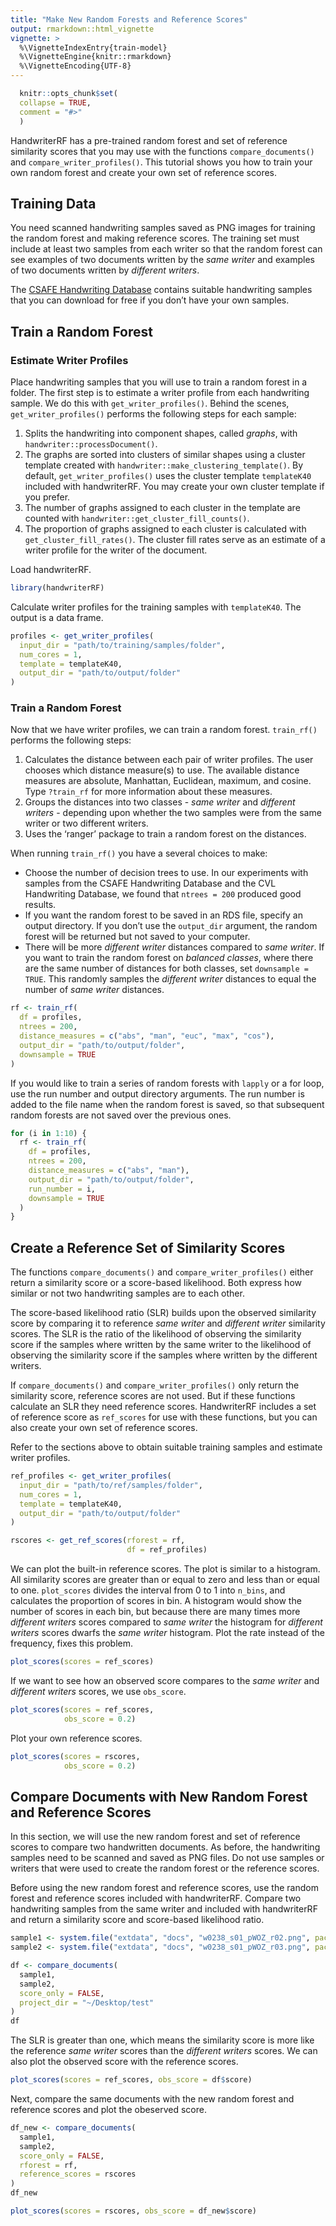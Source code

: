 ```yaml
---
title: "Make New Random Forests and Reference Scores"
output: rmarkdown::html_vignette
vignette: >
  %\VignetteIndexEntry{train-model}
  %\VignetteEngine{knitr::rmarkdown}
  %\VignetteEncoding{UTF-8}
---
```

  
```r
  knitr::opts_chunk$set(
  collapse = TRUE,
  comment = "#>"
  )
```
  
HandwriterRF has a pre-trained random forest and set of reference similarity scores that you may use with the functions `compare_documents()` and `compare_writer_profiles()`. This tutorial shows you how to train your own random forest and create your own set of reference scores.

## Training Data

You need scanned handwriting samples saved as PNG images for training the random forest and making reference scores. The training set must include at least two samples from each writer so that the random forest can see examples of two documents written by the *same writer* and examples of two documents written by *different writers*.

The [CSAFE Handwriting Database](https://data.csafe.iastate.edu/HandwritingDatabase/) contains suitable handwriting samples that you can download for free if you don't have your own samples.

## Train a Random Forest

### Estimate Writer Profiles

Place handwriting samples that you will use to train a random forest in a folder. The first step is to estimate a writer profile from each handwriting sample. We do this with `get_writer_profiles()`. Behind the scenes, `get_writer_profiles()` performs the following steps for each sample:

1.  Splits the handwriting into component shapes, called *graphs*, with `handwriter::processDocument()`.
2.  The graphs are sorted into clusters of similar shapes using a cluster template created with `handwriter::make_clustering_template()`. By default, `get_writer_profiles()` uses the cluster template `templateK40` included with handwriterRF. You may create your own cluster template if you prefer.
3.  The number of graphs assigned to each cluster in the template are counted with `handwriter::get_cluster_fill_counts()`.
4.  The proportion of graphs assigned to each cluster is calculated with `get_cluster_fill_rates()`. The cluster fill rates serve as an estimate of a writer profile for the writer of the document.

Load handwriterRF.

```r
library(handwriterRF)
```

Calculate writer profiles for the training samples with `templateK40`. The output is a data frame.

```r
profiles <- get_writer_profiles(
  input_dir = "path/to/training/samples/folder",
  num_cores = 1,
  template = templateK40,
  output_dir = "path/to/output/folder"
)
```

### Train a Random Forest
Now that we have writer profiles, we can train a random forest. `train_rf()` performs the following steps:

1.  Calculates the distance between each pair of writer profiles. The user chooses which distance measure(s) to use. The available distance measures are absolute, Manhattan, Euclidean, maximum, and cosine. Type `?train_rf` for more information about these measures.
2.  Groups the distances into two classes - *same writer* and *different writers* - depending upon whether the two samples were from the same writer or two different writers.
3.  Uses the 'ranger' package to train a random forest on the distances.

When running `train_rf()` you have a several choices to make:

-   Choose the number of decision trees to use. In our experiments with samples from the CSAFE Handwriting Database and the CVL Handwriting Database, we found that `ntrees = 200` produced good results.
-   If you want the random forest to be saved in an RDS file, specify an output directory. If you don't use the `output_dir` argument, the random forest will be returned but not saved to your computer.
-   There will be more *different writer* distances compared to *same writer*. If you want to train the random forest on *balanced classes*, where there are the same number of distances for both classes, set `downsample = TRUE`. This randomly samples the *different writer* distances to equal the number of *same writer* distances.

```r
rf <- train_rf(
  df = profiles,
  ntrees = 200,
  distance_measures = c("abs", "man", "euc", "max", "cos"),
  output_dir = "path/to/output/folder",
  downsample = TRUE
)
```

If you would like to train a series of random forests with `lapply` or a for loop, use the run number and output directory arguments. The run number is added to the file name when the random forest is saved, so that subsequent random forests are not saved over the previous ones.

```r
for (i in 1:10) {
  rf <- train_rf(
    df = profiles,
    ntrees = 200,
    distance_measures = c("abs", "man"),
    output_dir = "path/to/output/folder",
    run_number = i,
    downsample = TRUE
  )
}

```

## Create a Reference Set of Similarity Scores

The functions `compare_documents()` and `compare_writer_profiles()` either return a similarity score or a score-based likelihood. Both express how similar or not two handwriting samples are to each other.

The score-based likelihood ratio (SLR) builds upon the observed similarity score by comparing it to reference *same writer* and *different writer* similarity scores. The SLR is the ratio of the likelihood of observing the similarity score if the samples where written by the same writer to the likelihood of observing the similarity score if the samples where written by the different writers.

If `compare_documents()` and `compare_writer_profiles()` only return the similarity score, reference scores are not used. But if these functions calculate an SLR they need reference scores. HandwriterRF includes a set of reference score as `ref_scores` for use with these functions, but you can also create your own set of reference scores.

Refer to the sections above to obtain suitable training samples and estimate writer profiles.

```r
ref_profiles <- get_writer_profiles(
  input_dir = "path/to/ref/samples/folder",
  num_cores = 1,
  template = templateK40,
  output_dir = "path/to/output/folder"
)

rscores <- get_ref_scores(rforest = rf,
                          df = ref_profiles)
```

We can plot the built-in reference scores. The plot is similar to a histogram. All similarity scores are greater than or equal to zero and less than or equal to one. `plot_scores` divides the interval from 0 to 1 into `n_bins`, and calculates the proportion of scores in bin. A histogram would show the number of scores in each bin, but because there are many times more *different writers* scores compared to *same writer* the histogram for *different writers* scores dwarfs the *same writer* histogram. Plot the rate instead of the frequency, fixes this problem.

```r
plot_scores(scores = ref_scores)
```

If we want to see how an observed score compares to the *same writer* and *different writers*  scores, we use `obs_score`.

```r
plot_scores(scores = ref_scores,
            obs_score = 0.2)
```

Plot your own reference scores.

```r
plot_scores(scores = rscores,
            obs_score = 0.2)
```

## Compare Documents with New Random Forest and Reference Scores

In this section, we will use the new random forest and set of reference scores to compare two handwritten documents. As before, the handwriting samples need to be scanned and saved as PNG files. Do not use samples or writers that were used to create the random forest or the reference scores.

Before using the new random forest and reference scores, use 
the random forest and reference scores included with handwriterRF. Compare two handwriting samples from the same writer and included with handwriterRF and return a similarity score and score-based likelihood ratio.
```r
sample1 <- system.file("extdata", "docs", "w0238_s01_pWOZ_r02.png", package = "handwriterRF")
sample2 <- system.file("extdata", "docs", "w0238_s01_pWOZ_r03.png", package = "handwriterRF")

df <- compare_documents(
  sample1, 
  sample2, 
  score_only = FALSE,
  project_dir = "~/Desktop/test"
)
df
```

The SLR is greater than one, which means the similarity score is more like the reference *same writer* scores than the *different writers* scores. We can also plot the observed score with the reference scores. 

```r
plot_scores(scores = ref_scores, obs_score = df$score)
```
Next, compare the same documents with the new random forest and reference scores and plot the obeserved score.

```r
df_new <- compare_documents(
  sample1, 
  sample2, 
  score_only = FALSE,
  rforest = rf,
  reference_scores = rscores
)
df_new

plot_scores(scores = rscores, obs_score = df_new$score)
```
